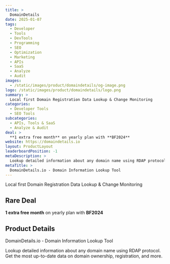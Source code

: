 ```yaml
---
title: >
  DomainDetails
date: 2025-01-07
tags:
  - Developer
  - Tools
  - DevTools
  - Programming
  - SEO
  - Optimization
  - Marketing
  - APIs
  - SaaS
  - Analyze
  - Audit
images:
  - /static/images/product/domaindetails/og-image.png
logo: /static/images/product/domaindetails/logo.png
summary: >
  Local first Domain Registration Data Lookup & Change Monitoring
categories:
  - Developer Tools
  - SEO Tools
subcategories:
  - APIs, Tools & SaaS
  - Analyze & Audit
deal: >
  **1 extra free month** on yearly plan with **BF2024**
website: https://domaindetails.io
layout: ProductLayout
leaderboardPosition: -1
metaDescription: >
  Lookup detailed information about any domain name using RDAP protocol. Get the most up-to-date data on domain ownership, registration, and more.
metaTitle: >
  DomainDetails.io - Domain Information Lookup Tool
---
```

Local first Domain Registration Data Lookup & Change Monitoring

## Rare Deal

**1 extra free month** on yearly plan with **BF2024**

## Product Details

DomainDetails.io - Domain Information Lookup Tool

Lookup detailed information about any domain name using RDAP protocol. Get the most up-to-date data on domain ownership, registration, and more.
